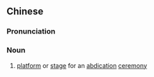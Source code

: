 {{also|受禅台}}
==Chinese==
{{zh-forms|s=受禅台|type=21}}

===Pronunciation===
{{zh-pron
|m=shòushàn tái
|cat=n
}}

===Noun===
{{zh-noun}}

# {{lb|zh|archaic}} [[platform]] or [[stage]] for an [[abdication]] [[ceremony]]